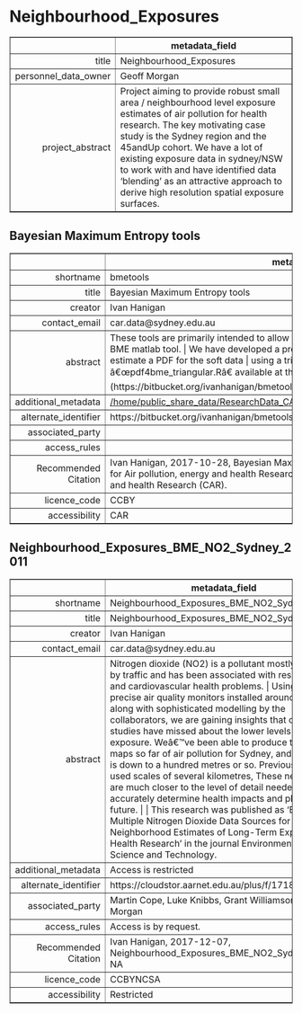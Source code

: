 Neighbourhood_Exposures
===
<!-- html table generated in R 3.6.0 by xtable 1.8-4 package -->
<!-- Fri May 22 19:15:56 2020 -->
<table border=1>
<tr> <th>  </th> <th> metadata_field </th>  </tr>
  <tr> <td align="right"> title </td> <td> Neighbourhood_Exposures </td> </tr>
  <tr> <td align="right"> personnel_data_owner </td> <td> Geoff Morgan </td> </tr>
  <tr> <td align="right"> project_abstract </td> <td> Project aiming to provide robust small area / neighbourhood level exposure estimates of air pollution for health research. The key motivating case study is the Sydney region and the 45andUp cohort. We have a lot of existing exposure data in sydney/NSW to work with and have identified data 'blending' as an attractive approach to derive high resolution spatial exposure surfaces. </td> </tr>
   </table>



Bayesian Maximum Entropy tools
---
<!-- html table generated in R 3.6.0 by xtable 1.8-4 package -->
<!-- Fri May 22 19:15:56 2020 -->
<table border=1>
<tr> <th>  </th> <th> metadata_field </th>  </tr>
  <tr> <td align="right"> shortname </td> <td> bmetools </td> </tr>
  <tr> <td align="right"> title </td> <td> Bayesian Maximum Entropy tools </td> </tr>
  <tr> <td align="right"> creator </td> <td> Ivan Hanigan </td> </tr>
  <tr> <td align="right"> contact_email </td> <td> car.data@sydney.edu.au </td> </tr>
  <tr> <td align="right"> abstract </td> <td> These tools are primarily intended to allow R users to develop a project that can run the BME matlab tool. | We have developed a process in R to create the input datasets and estimate a PDF for the soft data | using a triangular PDF with the function â€œpdf4bme_triangular.Râ€ available at the Bitbucket open | source code repository (https://bitbucket.org/ivanhanigan/bmetools). </td> </tr>
  <tr> <td align="right"> additional_metadata </td> <td> <a href = "/home/public_share_data/ResearchData_CAR/projects/Neighbourhood_Exposures/bmetools" target = "_blank">/home/public_share_data/ResearchData_CAR/projects/Neighbourhood_Exposures/bmetools</a> </td> </tr>
  <tr> <td align="right"> alternate_identifier </td> <td> https://bitbucket.org/ivanhanigan/bmetools </td> </tr>
  <tr> <td align="right"> associated_party </td> <td>  </td> </tr>
  <tr> <td align="right"> access_rules </td> <td>  </td> </tr>
  <tr> <td align="right"> Recommended Citation </td> <td> Ivan Hanigan, 2017-10-28, Bayesian Maximum Entropy tools, Data retrieved from Centre for Air pollution, energy and health Research.The Australian Centre for Air pollution, energy and health Research (CAR). </td> </tr>
  <tr> <td align="right"> licence_code </td> <td> CCBY </td> </tr>
  <tr> <td align="right"> accessibility </td> <td> CAR </td> </tr>
   </table>



Neighbourhood_Exposures_BME_NO2_Sydney_2011
---
<!-- html table generated in R 3.6.0 by xtable 1.8-4 package -->
<!-- Fri May 22 19:15:57 2020 -->
<table border=1>
<tr> <th>  </th> <th> metadata_field </th>  </tr>
  <tr> <td align="right"> shortname </td> <td> Neighbourhood_Exposures_BME_NO2_Sydney_2011 </td> </tr>
  <tr> <td align="right"> title </td> <td> Neighbourhood_Exposures_BME_NO2_Sydney_2011 </td> </tr>
  <tr> <td align="right"> creator </td> <td> Ivan Hanigan </td> </tr>
  <tr> <td align="right"> contact_email </td> <td> car.data@sydney.edu.au </td> </tr>
  <tr> <td align="right"> abstract </td> <td> Nitrogen dioxide (NO2) is a pollutant mostly emitted by traffic and has been associated with respiratory and cardiovascular health problems.  | Using the very precise air quality monitors installed around Sydney, along with sophisticated modelling by the collaborators, we are gaining insights that other studies have missed about the lower levels of NO2 exposure. Weâ€™ve been able to produce the best maps so far of air pollution for Sydney, and the scale is down to a hundred metres or so. Previous analysis used scales of several kilometres, These new maps are much closer to the level of detail needed to accurately determine health impacts and plan for the future. |  | This research was published as 'Blending Multiple Nitrogen Dioxide Data Sources for Neighborhood Estimates of Long-Term Exposure for Health Research' in the journal Environmental Science and Technology. </td> </tr>
  <tr> <td align="right"> additional_metadata </td> <td> Access is restricted </td> </tr>
  <tr> <td align="right"> alternate_identifier </td> <td> https://cloudstor.aarnet.edu.au/plus/f/1718142653 </td> </tr>
  <tr> <td align="right"> associated_party </td> <td> Martin Cope, Luke Knibbs, Grant Williamson, Geoff Morgan </td> </tr>
  <tr> <td align="right"> access_rules </td> <td> Access is by request. </td> </tr>
  <tr> <td align="right"> Recommended Citation </td> <td> Ivan Hanigan, 2017-12-07, Neighbourhood_Exposures_BME_NO2_Sydney_2011, NA </td> </tr>
  <tr> <td align="right"> licence_code </td> <td> CCBYNCSA </td> </tr>
  <tr> <td align="right"> accessibility </td> <td> Restricted </td> </tr>
   </table>


